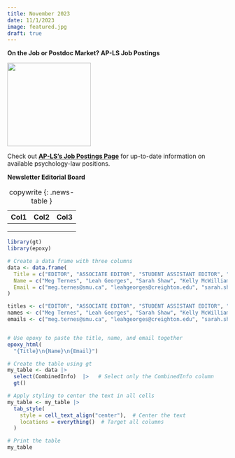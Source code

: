 ```yaml
---
title: November 2023
date: 11/1/2023
image: featured.jpg
draft: true
---
```


**On the Job or Postdoc Market? AP-LS Job Postings**

![](https://apls.memberclicks.net/assets/Email_Files/Emails_Newsletter/image-asset.jpg){width="191"}

Check out [**AP-LS's Job Postings Page**](https://ap-ls.org/job-postings) for up-to-date information on available psychology-law positions.

**Newsletter Editorial Board**

| Col1 | Col2 | Col3 |
|------|------|------|
|      |      |      |
|      |      |      |
|      |      |      |

: copywrite
{: .news-table }



```r
library(gt)
library(epoxy)

# Create a data frame with three columns
data <- data.frame(
  Title = c("EDITOR", "ASSOCIATE EDITOR", "STUDENT ASSISTANT EDITOR", "CONTENT EDITORS–RESEARCH BRIEFS"),
  Name = c("Meg Ternes", "Leah Georges", "Sarah Shaw", "Kelly McWilliams"),
  Email = c("meg.ternes@smu.ca", "leahgeorges@creighton.edu", "sarah.shaw@smu.ca", "kmcwilliams@jjay.cuny.edu")
)

titles <- c("EDITOR", "ASSOCIATE EDITOR", "STUDENT ASSISTANT EDITOR", "CONTENT EDITORS–RESEARCH BRIEFS", "CONTENT EDITOR-LEGAL UPDATE", "CONTENT EDITOR-TEACHING IN PSYCH & LAW", "CONTENT EDITOR-CAREER CORNER", "CONTENT EDITOR-CLINICAL & FORENSIC PRACTICE")
names <- c("Meg Ternes", "Leah Georges", "Sarah Shaw", "Kelly McWilliams", "Veronica Johnson", "Lori Hoetger", "Casey LaDuke", "Kamar Tazi", "Danielle Rynczak")
emails <- c("meg.ternes@smu.ca", "leahgeorges@creighton.edu", "sarah.shaw@smu.ca", "kmcwilliams@jjay.cuny.edu", "vjohnson@jjay.cuny.edu", "lhoetger@gmail.com", "ttc@ap-ls.org", "aplsstudent@gmail.com", "danielle.rynczak@umassmed.edu")


# Use epoxy to paste the title, name, and email together
epoxy_html(
  "{Title}\n{Name}\n{Email}")

# Create the table using gt
my_table <- data |> 
  select(CombinedInfo)  |>   # Select only the CombinedInfo column
  gt()

# Apply styling to center the text in all cells
my_table <- my_table |> 
  tab_style(
    style = cell_text_align("center"),  # Center the text
    locations = everything()  # Target all columns
  )

# Print the table
my_table


```